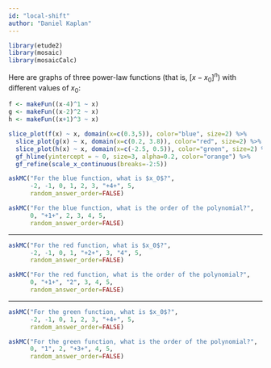 ```yaml
---
id: "local-shift"
author: "Daniel Kaplan"
---
```


```r
library(etude2)
library(mosaic)
library(mosaicCalc)
```

Here are graphs of three power-law functions (that is, $\left[x-x_0\right]^n$) with different values of $x_0$:

```r
f <- makeFun((x-4)^1 ~ x)
g <- makeFun((x-2)^2 ~ x)
h <- makeFun((x+1)^3 ~ x)

slice_plot(f(x) ~ x, domain(x=c(0.3,5)), color="blue", size=2) %>%
  slice_plot(g(x) ~ x, domain(x=c(0.2, 3.8)), color="red", size=2) %>%
  slice_plot(h(x) ~ x, domain(x=c(-2.5, 0.5)), color="green", size=2) %>%
  gf_hline(yintercept = ~ 0, size=3, alpha=0.2, color="orange") %>%
  gf_refine(scale_x_continuous(breaks=-2:5))

```
```r
askMC("For the blue function, what is $x_0$?",
      -2, -1, 0, 1, 2, 3, "+4+", 5,
      random_answer_order=FALSE)
```

```r
askMC("For the blue function, what is the order of the polynomial?",
      0, "+1+", 2, 3, 4, 5,
      random_answer_order=FALSE)
```

-----

```r
askMC("For the red function, what is $x_0$?",
      -2, -1, 0, 1, "+2+", 3, "4", 5,
      random_answer_order=FALSE)
```

```r
askMC("For the red function, what is the order of the polynomial?",
      0, "+1+", "2", 3, 4, 5,
      random_answer_order=FALSE)
```

-----

```r
askMC("For the green function, what is $x_0$?",
      -2, -1, 0, 1, 2, 3, "+4+", 5,
      random_answer_order=FALSE)
```

```r
askMC("For the green function, what is the order of the polynomial?",
      0, "1", 2, "+3+", 4, 5,
      random_answer_order=FALSE)
```

